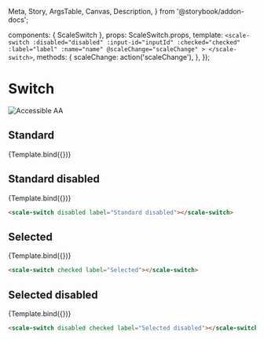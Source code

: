   Meta,
  Story,
  ArgsTable,
  Canvas,
  Description,
} from '@storybook/addon-docs';

<Meta title="Components/Switch" component={ScaleSwitch} />

  components: { ScaleSwitch },
  props: ScaleSwitch.props,
  template: `
    <scale-switch
      :disabled="disabled"
      :input-id="inputId"
      :checked="checked"
      :label="label"
      :name="name"
      @scaleChange="scaleChange"
    >
    </scale-switch>
  `,
  methods: {
    scaleChange: action('scaleChange'),
  },
});

<div
  style={{
    display: 'inline-flex',
    alignItems: 'center',
    justifyContent: 'space-between',
    width: '100%',
  }}
>
  <h1>Switch</h1>
  <img src="assets/aa.png" alt="Accessible AA" />
</div>

## Standard

<Canvas withSource="none">
  <Story
    name="Standard"
    args={{
      label: 'Standard',
    }}
  >
    {Template.bind({})}
  </Story>
</Canvas>

<ArgsTable story="Standard" />

## Standard disabled

<Canvas withSource="none">
  <Story
    name="Standard disabled"
    args={{
      disabled: true,
      label: 'Standard disabled',
    }}
  >
    {Template.bind({})}
  </Story>
</Canvas>

```html
<scale-switch disabled label="Standard disabled"></scale-switch>
```

## Selected

<Canvas withSource="none">
  <Story
    name="Selected"
    args={{
      checked: true,
      label: 'Selected',
    }}
  >
    {Template.bind({})}
  </Story>
</Canvas>

```html
<scale-switch checked label="Selected"></scale-switch>
```

## Selected disabled

<Canvas withSource="none">
  <Story
    name="Selected disabled"
    args={{
      disabled: true,
      checked: true,
      label: 'Selected disabled',
    }}
  >
    {Template.bind({})}
  </Story>
</Canvas>

```html
<scale-switch disabled checked label="Selected disabled"></scale-switch>
```
